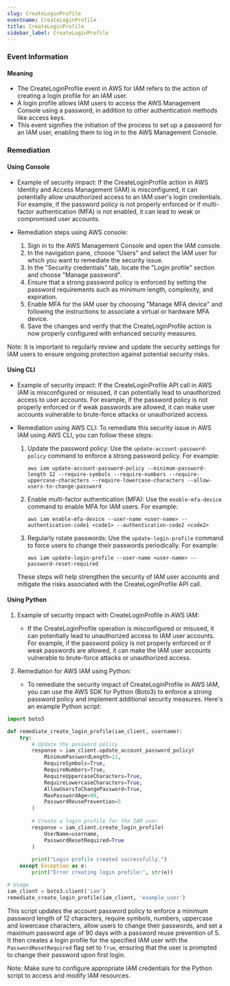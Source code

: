 ```yaml
--- 
slug: CreateLoginProfile
eventname: CreateLoginProfile
title: CreateLoginProfile
sidebar_label: CreateLoginProfile
---
```

                       
### Event Information

#### Meaning

- The CreateLoginProfile event in AWS for IAM refers to the action of creating a login profile for an IAM user.
- A login profile allows IAM users to access the AWS Management Console using a password, in addition to other authentication methods like access keys.
- This event signifies the initiation of the process to set up a password for an IAM user, enabling them to log in to the AWS Management Console.

### Remediation

#### Using Console

- Example of security impact: If the CreateLoginProfile action in AWS Identity and Access Management (IAM) is misconfigured, it can potentially allow unauthorized access to an IAM user's login credentials. For example, if the password policy is not properly enforced or if multi-factor authentication (MFA) is not enabled, it can lead to weak or compromised user accounts.

- Remediation steps using AWS console:
  1. Sign in to the AWS Management Console and open the IAM console.
  2. In the navigation pane, choose "Users" and select the IAM user for which you want to remediate the security issue.
  3. In the "Security credentials" tab, locate the "Login profile" section and choose "Manage password".
  4. Ensure that a strong password policy is enforced by setting the password requirements such as minimum length, complexity, and expiration.
  5. Enable MFA for the IAM user by choosing "Manage MFA device" and following the instructions to associate a virtual or hardware MFA device.
  6. Save the changes and verify that the CreateLoginProfile action is now properly configured with enhanced security measures.

Note: It is important to regularly review and update the security settings for IAM users to ensure ongoing protection against potential security risks.

#### Using CLI

- Example of security impact: If the CreateLoginProfile API call in AWS IAM is misconfigured or misused, it can potentially lead to unauthorized access to user accounts. For example, if the password policy is not properly enforced or if weak passwords are allowed, it can make user accounts vulnerable to brute-force attacks or unauthorized access.

- Remediation using AWS CLI: To remediate this security issue in AWS IAM using AWS CLI, you can follow these steps:

  1. Update the password policy: Use the `update-account-password-policy` command to enforce a strong password policy. For example:
     ```
     aws iam update-account-password-policy --minimum-password-length 12 --require-symbols --require-numbers --require-uppercase-characters --require-lowercase-characters --allow-users-to-change-password
     ```

  2. Enable multi-factor authentication (MFA): Use the `enable-mfa-device` command to enable MFA for IAM users. For example:
     ```
     aws iam enable-mfa-device --user-name <user-name> --authentication-code1 <code1> --authentication-code2 <code2>
     ```

  3. Regularly rotate passwords: Use the `update-login-profile` command to force users to change their passwords periodically. For example:
     ```
     aws iam update-login-profile --user-name <user-name> --password-reset-required
     ```

  These steps will help strengthen the security of IAM user accounts and mitigate the risks associated with the CreateLoginProfile API call.

#### Using Python

1. Example of security impact with CreateLoginProfile in AWS IAM:
   - If the CreateLoginProfile operation is misconfigured or misused, it can potentially lead to unauthorized access to IAM user accounts. For example, if the password policy is not properly enforced or if weak passwords are allowed, it can make the IAM user accounts vulnerable to brute-force attacks or unauthorized access.

2. Remediation for AWS IAM using Python:
   - To remediate the security impact of CreateLoginProfile in AWS IAM, you can use the AWS SDK for Python (Boto3) to enforce a strong password policy and implement additional security measures. Here's an example Python script:

```python
import boto3

def remediate_create_login_profile(iam_client, username):
    try:
        # Update the password policy
        response = iam_client.update_account_password_policy(
            MinimumPasswordLength=12,
            RequireSymbols=True,
            RequireNumbers=True,
            RequireUppercaseCharacters=True,
            RequireLowercaseCharacters=True,
            AllowUsersToChangePassword=True,
            MaxPasswordAge=90,
            PasswordReusePrevention=5
        )
        
        # Create a login profile for the IAM user
        response = iam_client.create_login_profile(
            UserName=username,
            PasswordResetRequired=True
        )
        
        print("Login profile created successfully.")
    except Exception as e:
        print("Error creating login profile:", str(e))

# Usage
iam_client = boto3.client('iam')
remediate_create_login_profile(iam_client, 'example_user')
```

This script updates the account password policy to enforce a minimum password length of 12 characters, require symbols, numbers, uppercase and lowercase characters, allow users to change their passwords, and set a maximum password age of 90 days with a password reuse prevention of 5. It then creates a login profile for the specified IAM user with the `PasswordResetRequired` flag set to `True`, ensuring that the user is prompted to change their password upon first login.

Note: Make sure to configure appropriate IAM credentials for the Python script to access and modify IAM resources.


 